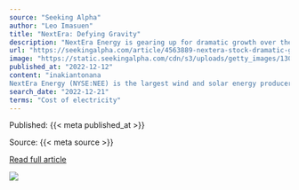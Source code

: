 ```yaml
---
source: "Seeking Alpha"
author: "Leo Imasuen"
title: "NextEra: Defying Gravity"
description: "NextEra Energy is gearing up for dramatic growth over the next three years. Click here to read my recommendation on NEE stock."
url: "https://seekingalpha.com/article/4563889-nextera-stock-dramatic-growth-likely-three-years"
image: "https://static.seekingalpha.com/cdn/s3/uploads/getty_images/1301243910/image_1301243910.jpg?io=getty-c-w750"
published_at: "2022-12-12"
content: "inakiantonana
NextEra Energy (NYSE:NEE) is the largest wind and solar energy producer in the world. The company currently has 63 GW in energy-generating assets and is the owner of Florida Power &amp… [+5498 chars]"
search_date: "2022-12-21"
terms: "Cost of electricity"
---
```



Published: {{< meta published_at >}}


Source: {{< meta source >}}


[Read full article]({{< meta url >}})



![](`r rmarkdown::metadata$image[1]`)
